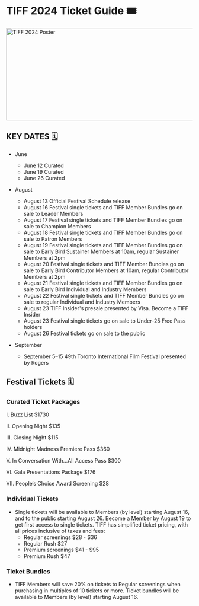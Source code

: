 
# TIFF 2024 Ticket Guide 🎟️

<Image width="700" height="249" src="/article/tiff.png" alt="TIFF 2024 Poster" />

## KEY DATES 🗓️

- June

  - June 12 Curated
  - June 19 Curated
  - June 26 Curated

- August

  - August 13
    Official Festival Schedule release
  - August 16
    Festival single tickets and TIFF Member Bundles go on sale to Leader Members
  - August 17
    Festival single tickets and TIFF Member Bundles go on sale to Champion Members
  - August 18
    Festival single tickets and TIFF Member Bundles go on sale to Patron Members
  - August 19
    Festival single tickets and TIFF Member Bundles go on sale to Early Bird Sustainer Members at 10am, regular Sustainer Members at 2pm
  - August 20
    Festival single tickets and TIFF Member Bundles go on sale to Early Bird Contributor Members at 10am, regular Contributor Members at 2pm
  - August 21
    Festival single tickets and TIFF Member Bundles go on sale to Early Bird Individual and Industry Members
  - August 22
    Festival single tickets and TIFF Member Bundles go on sale to regular Individual and Industry Members
  - August 23
    TIFF Insider's presale presented by Visa. Become a TIFF Insider
  - August 23
    Festival single tickets go on sale to Under-25 Free Pass holders
  - August 26
    Festival tickets go on sale to the public

- September
  - September 5–15
    49th Toronto International Film Festival presented by Rogers

## Festival Tickets 🗓️

### Curated Ticket Packages

I. Buzz List $1730

II. Opening Night $135

III. Closing Night $115

IV. Midnight Madness Premiere Pass $360

V. In Conversation With...All Access Pass $300

VI. Gala Presentations Package $176

VII. People‘s Choice Award Screening $28

### Individual Tickets

- Single tickets will be available to Members (by level) starting August 16, and to the public starting August 26. Become a Member by August 19 to get first access to single tickets. TIFF has simplified ticket pricing, with all prices inclusive of taxes and fees:
  - Regular screenings $28 - $36
  - Regular Rush $27
  - Premium screenings $41 - $95
  - Premium Rush $47

### Ticket Bundles

- TIFF Members will save 20% on tickets to Regular screenings when purchasing in multiples of 10 tickets or more. Ticket bundles will be available to Members (by level) starting August 16.
